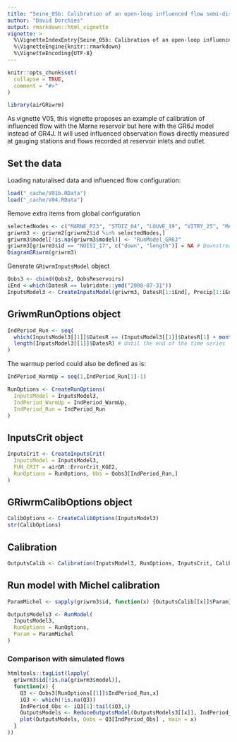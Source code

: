 ```yaml
---
title: "Seine_05b: Calibration of an open-loop influenced flow semi-distributed GR6J model network"
author: "David Dorchies"
output: rmarkdown::html_vignette
vignette: >
  %\VignetteIndexEntry{Seine_05b: Calibration of an open-loop influenced flow semi-distributed GR6J model network}
  %\VignetteEngine{knitr::rmarkdown}
  %\VignetteEncoding{UTF-8}
---
```


```r
knitr::opts_chunk$set(
  collapse = TRUE,
  comment = "#>"
)
```

```r
library(airGRiwrm)
```

As vignette V05, this vignette proposes an example of calibration of influenced flow with the Marne reservoir but here with the GR6J model instead of GR4J. It will used influenced observation flows directly measured at gauging stations and flows recorded at reservoir inlets and outlet.

## Set the data

Loading naturalised data and influenced flow configuration:

```r
load("_cache/V01b.RData")
load("_cache/V04.RData")
```

Remove extra items from global configuration

```r
selectedNodes <- c("MARNE_P23", "STDIZ_04", "LOUVE_19", "VITRY_25", "MARNE_P28", "MARNE_R25", "CHALO_21", "MONTR_18", "NOISI_17")
griwrm3 <- griwrm2[griwrm2$id %in% selectedNodes,]
griwrm3$model[!is.na(griwrm3$model)] <- "RunModel_GR6J"
griwrm3[griwrm3$id == "NOISI_17", c("down", "length")] = NA # Downstream station instead of PARIS_05
DiagramGRiwrm(griwrm3)
```

Generate `GRiwrmInputsModel` object

```r
Qobs3 <- cbind(Qobs2, QobsReservoirs)
iEnd <-which(DatesR == lubridate::ymd("2008-07-31"))
InputsModel3 <- CreateInputsModel(griwrm3, DatesR[1:iEnd], Precip[1:iEnd,], PotEvap[1:iEnd,], Qobs3)
```

## GriwmRunOptions object


```r
IndPeriod_Run <- seq(
  which(InputsModel3[[1]]$DatesR == (InputsModel3[[1]]$DatesR[1] + months(12))), # Set aside warm-up period
  length(InputsModel3[[1]]$DatesR) # Until the end of the time series
)
```

The warmup period could also be defined as is:

```r
IndPeriod_WarmUp = seq(1,IndPeriod_Run[1]-1)
```



```r
RunOptions <- CreateRunOptions(
  InputsModel = InputsModel3,
  IndPeriod_WarmUp = IndPeriod_WarmUp,
  IndPeriod_Run = IndPeriod_Run
)
```

## InputsCrit object

```r
InputsCrit <- CreateInputsCrit(
  InputsModel = InputsModel3,
  FUN_CRIT = airGR::ErrorCrit_KGE2,
  RunOptions = RunOptions, Obs = Qobs3[IndPeriod_Run,]
)
```

## GRiwrmCalibOptions object

```r
CalibOptions <- CreateCalibOptions(InputsModel3)
str(CalibOptions)
```

## Calibration

```r
OutputsCalib <- Calibration(InputsModel3, RunOptions, InputsCrit, CalibOptions)
```

## Run model with Michel calibration

```r
ParamMichel <- sapply(griwrm3$id, function(x) {OutputsCalib[[x]]$Param})

OutputsModels3 <- RunModel(
  InputsModel3,
  RunOptions = RunOptions,
  Param = ParamMichel
)
```

### Comparison with simulated flows

```r
htmltools::tagList(lapply(
  griwrm3$id[!is.na(griwrm3$model)],
  function(x) {
    Q3 <- Qobs3[RunOptions[[1]]$IndPeriod_Run,x]
    iQ3 <- which(!is.na(Q3))
    IndPeriod_Obs <- iQ3[1]:tail(iQ3,1)
    OutputsModels <- ReduceOutputsModel(OutputsModels3[[x]], IndPeriod_Obs)
    plot(OutputsModels, Qobs = Q3[IndPeriod_Obs] , main = x)
  }
))
```

